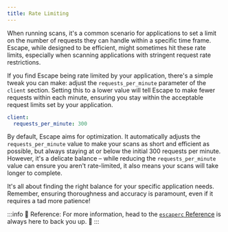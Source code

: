 ```yaml
---
title: Rate Limiting
---
```


When running scans, it's a common scenario for applications to set a limit on the number of requests they can handle within a specific time frame. Escape, while designed to be efficient, might sometimes hit these rate limits, especially when scanning applications with stringent request rate restrictions.

If you find Escape being rate limited by your application, there's a simple tweak you can make: adjust the `requests_per_minute` parameter of the `client` section. Setting this to a lower value will tell Escape to make fewer requests within each minute, ensuring you stay within the acceptable request limits set by your application.

```yaml
client:
  requests_per_minute: 300
```

By default, Escape aims for optimization. It automatically adjusts the `requests_per_minute` value to make your scans as short and efficient as possible, but always staying at or below the initial 300 requests per minute. However, it's a delicate balance – while reducing the `requests_per_minute` value can ensure you aren't rate-limited, it also means your scans will take longer to complete.

It's all about finding the right balance for your specific application needs. Remember, ensuring thoroughness and accuracy is paramount, even if it requires a tad more patience!


:::info 🤖 Reference:
For more information, head to the [`escaperc` Reference](/testing/advanced-usage/parameters-reference) is always here to back you up. 🚀
:::
